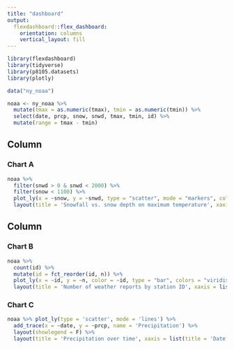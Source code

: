```yaml
---
title: "dashboard" 
output: 
  flexdashboard::flex_dashboard:
    orientation: columns
    vertical_layout: fill
---
```


```r
library(flexdashboard)
library(tidyverse)
library(p8105.datasets)
library(plotly)
```


```r

data("ny_noaa")

noaa <- ny_noaa %>% 
  mutate(tmax = as.numeric(tmax), tmin = as.numeric(tmin)) %>% 
  select(date, prcp, snow, snwd, tmax, tmin, id) %>% 
  mutate(range = tmax - tmin)

```


Column {data-width=650}
-----------------------------------------------------------------------

### Chart A

```r

noaa %>% 
  filter(snwd > 0 & snwd < 2000) %>% 
  filter(snow < 1100) %>% 
  plot_ly(x = ~snow, y = ~snwd, type = "scatter", mode = "markers", color = ~tmax, alpha = 0.5) %>% 
  layout(title = 'Snowfall vs. snow depth on maximum temperature', xaxis = list(title = 'Snowfall (mm)'), yaxis = list(title = 'Snow depth (mm)'))

```

Column {data-width=350}
-----------------------------------------------------------------------

### Chart B

```r

noaa %>% 
  count(id) %>% 
  mutate(id = fct_reorder(id, n)) %>% 
  plot_ly(x = ~id, y = ~n, color = ~id, type = "bar", colors = "viridis") %>% 
  layout(title = 'Number of weather reports by station ID', xaxis = list(title = 'Weather station ID'))

```

### Chart C

```r

noaa %>% plot_ly(type = 'scatter', mode = 'lines') %>%
  add_trace(x = ~date, y = ~prcp, name = 'Precipitation') %>%
  layout(showlegend = F) %>% 
  layout(title = 'Precipitation over time', xaxis = list(title = 'Date of observation'), yaxis = list(title = 'Precipitation (tenths of mm)'))

```

